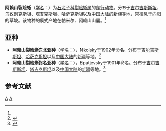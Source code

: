 {{Speciesbox
| taxon = Asymblepharus alaicus
| image = Asymblepharus alaicus.jpg
| binomial_authority = (Elpatjevsky, 1901)<ref name='id4464'>{{cite web| url =http://www.bioinfo.cn/db05/BjdwSpecies.php?action=view&id=4464| title =阿赖山裂睑蜥| work =《中国动物物种编目数据库》| publisher =中国科学院微生物研究所| author =中国科学院动物研究所| accessdate =2009-04-11| deadurl =yes| archiveurl =https://web.archive.org/web/20160305033346/http://www.bioinfo.cn/db05/BjdwSpecies.php?action=view&id=4464| archivedate =2016-03-05}}</ref>
}}

'''阿赖山裂睑蜥'''（[[学名|学名]]：{{lang|la|''Asymblepharus alaicus''}}）为[[石龙子科|石龙子科]][[裂睑蜥属|裂睑蜥属]]的[[爬行动物|爬行动物]]。分布于[[吉尔吉斯斯坦|吉尔吉斯斯坦]]、[[乌孜别克斯坦|乌孜别克斯坦]]、[[塔吉克斯坦|塔吉克斯坦]]、[[哈萨克斯坦|哈萨克斯坦]]以及[[中国大陆|中国大陆]]的[[新疆|新疆]]等地，常栖息于向阳的草坡。该物种的模式产地在帕米尔、阿赖山山麓。<ref name='id4464'/>

==亚种==
*'''阿赖山裂睑蜥东北亚种'''（[[学名|学名]]：{{lang|la|''Asymblepharus alaicus kucenkoi''}}），Nikolsky于1902年命名。分布于[[吉尔吉斯斯坦|吉尔吉斯斯坦]]、[[哈萨克斯坦|哈萨克斯坦]]以及[[中国大陆|中国大陆]]的[[新疆|新疆]]等地。<ref name='id4465'>{{cite web| url =http://www.bioinfo.cn/db05/BjdwSpecies.php?action=view&id=4465| title =阿赖山裂睑蜥东北亚种| work =《中国动物物种编目数据库》| publisher =中国科学院微生物研究所| author =中国科学院动物研究所| accessdate =2009-04-11| deadurl =yes| archiveurl =https://web.archive.org/web/20160305053032/http://www.bioinfo.cn/db05/BjdwSpecies.php?action=view&id=4465| archivedate =2016-03-05}}</ref>
*'''阿赖山裂睑蜥指名亚种'''（[[学名|学名]]：{{lang|la|''Asymblepharus alaicus alaicus''}}），Elpatjevsky于1901年命名。分布于[[吉尔吉斯斯坦|吉尔吉斯斯坦]]、[[塔吉克斯坦|塔吉克斯坦]]以及[[中国大陆|中国大陆]]的[[新疆|新疆]]等地。<ref name='id4466'>{{cite web| url =http://www.bioinfo.cn/db05/BjdwSpecies.php?action=view&id=4466| title =阿赖山裂睑蜥指名亚种| work =《中国动物物种编目数据库》| publisher =中国科学院微生物研究所| author =中国科学院动物研究所| accessdate =2009-04-11| deadurl =yes| archiveurl =https://web.archive.org/web/20160305023115/http://www.bioinfo.cn/db05/BjdwSpecies.php?action=view&id=4466| archivedate =2016-03-05}}</ref>

== 参考文献 ==
{{reflist}}
{{Taxonbar|from=Q2868692}}

[[Category:裂睑蜥属|A]]
[[Category:1901年描述的动物|A]]


{{蜥蜴小作品}}